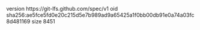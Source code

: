 version https://git-lfs.github.com/spec/v1
oid sha256:ae5fce5fd0e20c215d5e7b989ad9a65425a1f0bb00db91e0a74a03fc8d481169
size 8451
